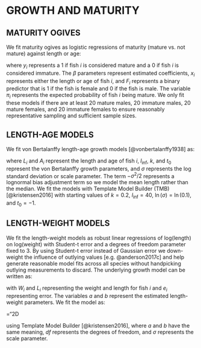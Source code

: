 # GROWTH AND MATURITY {#app:growth-and-maturity}

## MATURITY OGIVES {#sec:maturity-models}

We fit maturity ogives as logistic regressions of maturity (mature vs.\ not
mature) against length or age:

\begin{align}
y_i &\sim \mathrm{Binomial}(\pi_i)\\
\mathrm{logit} \left( \pi_i \right) &= \beta_0 + \beta_1 x_i + \beta_2 F_i
\end{align}
where $y_i$ represents a 1 if fish $i$ is considered mature and a 0 if fish $i$
is considered immature. The $\beta$ parameters represent estimated coefficients,
$x_i$ represents either the length or age of fish $i$, and $F_i$ represents
a binary predictor that is 1 if the fish is female and 0 if the fish is male.
The variable $\pi_i$ represents the expected probability of fish $i$ being
mature. We only fit these models if there are at least 20 mature males, 20
immature males, 20 mature females, and 20 immature females to ensure reasonably
representative sampling and sufficient sample sizes.

## LENGTH-AGE MODELS {#sec:length-age-models}

We fit von Bertalanffy length-age growth models [@vonbertalanffy1938] as:

\begin{equation}
  L_i \sim \operatorname{Log-normal}
  \left( \log(l_\mathrm{inf} (1 - \exp(-k (A_i - t_0)))) - \sigma^2 / 2, \sigma \right),
\end{equation}

where $L_i$ and $A_i$ represent the length and age of fish $i$,
$l_\mathrm{inf}$, $k$, and $t_0$ represent the von Bertalanffy growth
parameters, and $\sigma$ represents the log standard deviation or scale
parameter. The term $- \sigma^2 /2$ represents a 
lognormal bias adjustment term so we model
the mean length rather than the median. We fit the models with Template Model
Builder (TMB) [@kristensen2016] with starting values of $k = 0.2$,
$l_\mathrm{inf} = 40$, $\ln (\sigma) = \ln (0.1)$, and $t_0 = -1$.

## LENGTH-WEIGHT MODELS {#sec:length-weight-models}

We fit the length-weight models as robust linear regressions of log(length) on
log(weight) with Student-t error and a degrees of freedom parameter fixed to 3.
By using Student-t error instead of Gaussian error we down-weight the influence
of outlying values [e.g. @anderson2017c] and help generate reasonable model
fits across all species without handpicking outlying measurements to discard.
The underlying growth model can be written as:

\begin{equation}
  W_i = a \cdot L_i^b \cdot e_i,
\end{equation}

with $W_i$ and $L_i$ representing the weight and length for fish $i$ and $e_i$
representing error.
The variables $a$ and $b$ represent the estimated length-weight parameters.
We fit the model as:

\mathchardef\mhyphen="2D

\begin{equation}
  \log (W_i) \sim \mathrm{Student\mhyphen t} (df = 3, \log(a) + b L_i, \sigma)
\end{equation}

using Template Model Builder [@kristensen2016], where $a$ and $b$ have the same
meaning, $df$ represents the degrees of freedom, and $\sigma$ represents the
scale parameter.
